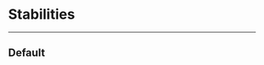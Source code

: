 
<Meta title="ConsensusState" component={Consensus} />

# Stabilities
---
## Default
<Canvas>
  <Story name="Default">
    <Consensus
      title='Consensus State'
      height={{
        title: 'Height',
        display: '2,769,405'
      }}
      proposer={{
        title: 'Proposer',
        display: 'Forbole'
      }}
      votingPower={{
        title: 'Voting Power',
        value: 0.85
      }}
      colors={['#FD3B4C', '#E8E8E8']}
      round={{
        title: 'Round',
        display: '6'
      }}
      step={{
        title: 'Step',
        display: '4'
      }}
      icon='./favicon.png'
    />
  </Story>
</Canvas>


